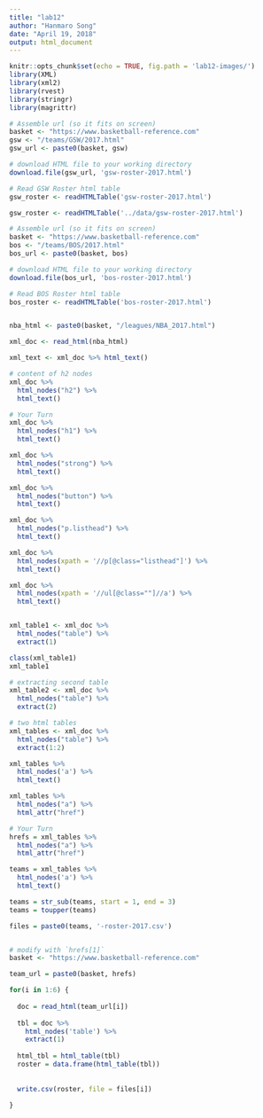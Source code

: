 ```yaml
---
title: "lab12"
author: "Hanmaro Song"
date: "April 19, 2018"
output: html_document
---
```


```r
knitr::opts_chunk$set(echo = TRUE, fig.path = 'lab12-images/')
library(XML)
library(xml2)
library(rvest)
library(stringr)
library(magrittr)
```




```r
# Assemble url (so it fits on screen)
basket <- "https://www.basketball-reference.com"
gsw <- "/teams/GSW/2017.html"
gsw_url <- paste0(basket, gsw)

# download HTML file to your working directory
download.file(gsw_url, 'gsw-roster-2017.html')

# Read GSW Roster html table
gsw_roster <- readHTMLTable('gsw-roster-2017.html')

gsw_roster <- readHTMLTable('../data/gsw-roster-2017.html')

# Assemble url (so it fits on screen)
basket <- "https://www.basketball-reference.com"
bos <- "/teams/BOS/2017.html"
bos_url <- paste0(basket, bos)

# download HTML file to your working directory
download.file(bos_url, 'bos-roster-2017.html')

# Read BOS Roster html table
bos_roster <- readHTMLTable('bos-roster-2017.html')



```

```r

nba_html <- paste0(basket, "/leagues/NBA_2017.html")

xml_doc <- read_html(nba_html)

xml_text <- xml_doc %>% html_text()

# content of h2 nodes
xml_doc %>%
  html_nodes("h2") %>%
  html_text() 

```


```r
# Your Turn
xml_doc %>%
  html_nodes("h1") %>%
  html_text() 

xml_doc %>%
  html_nodes("strong") %>%
  html_text() 

xml_doc %>%
  html_nodes("button") %>%
  html_text() 

```

```r

xml_doc %>%
  html_nodes("p.listhead") %>%
  html_text()

xml_doc %>%
  html_nodes(xpath = '//p[@class="listhead"]') %>%
  html_text()

xml_doc %>%
  html_nodes(xpath = '//ul[@class=""]//a') %>%
  html_text()



```

```r

xml_table1 <- xml_doc %>%
  html_nodes("table") %>%
  extract(1)

class(xml_table1)
xml_table1

# extracting second table 
xml_table2 <- xml_doc %>%
  html_nodes("table") %>%
  extract(2)

# two html tables
xml_tables <- xml_doc %>%
  html_nodes("table") %>%
  extract(1:2)

xml_tables %>% 
  html_nodes('a') %>%
  html_text()

xml_tables %>% 
  html_nodes("a") %>%
  html_attr("href")

```


```r
# Your Turn
hrefs = xml_tables %>% 
  html_nodes("a") %>%
  html_attr("href")

teams = xml_tables %>% 
  html_nodes('a') %>%
  html_text()

teams = str_sub(teams, start = 1, end = 3)
teams = toupper(teams)

files = paste0(teams, '-roster-2017.csv')


# modify with `hrefs[1]`
basket <- "https://www.basketball-reference.com"

team_url = paste0(basket, hrefs)

for(i in 1:6) {
  
  doc = read_html(team_url[i])
  
  tbl = doc %>%
    html_nodes('table') %>%
    extract(1)
  
  html_tbl = html_table(tbl)
  roster = data.frame(html_table(tbl))
  
  
  write.csv(roster, file = files[i])
  
}




```


































